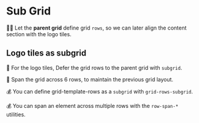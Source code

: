 # Sub Grid

<EpicVideo url="https://www.epicweb.dev/workshops/pixel-perfect-figma-to-tailwind/subgrid-alignment/fixing-vertical-gap-in-a-subgrid" />

👨‍💼 Let the **parent grid** define grid `rows`, so we can later align the content section with the logo tiles.

## Logo tiles as subgrid

🐨 For the logo tiles, Defer the grid rows to the parent grid with `subgrid`.

🐨 Span the grid across 6 rows, to maintain the previous grid layout.

💰 You can define grid-template-rows as a `subgrid` with `grid-rows-subgrid`.

💰 You can span an element across multiple rows with the `row-span-*` utilities.
